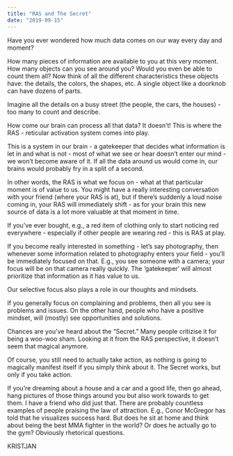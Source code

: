 ```yaml
---
title: "RAS and The Secret"
date: "2019-09-15"
---
```


Have you ever wondered how much data comes on our way every day and moment?

How many pieces of information are available to you at this very moment. How many objects can you see around you? Would you even be able to count them all? Now think of all the different characteristics these objects have: the details, the colors, the shapes, etc. A single object like a doorknob can have dozens of parts.

Imagine all the details on a busy street (the people, the cars, the houses) - too many to count and describe.

How come our brain can process all that data? It doesn’t! This is where the RAS - reticular activation system comes into play.

This is a system in our brain - a gatekeeper that decides what information is let in and what is not - most of what we see or hear doesn’t enter our mind - we won’t become aware of it. If all the data around us would come in, our brains would probably fry in a split of a second.

In other words, the RAS is what we focus on - what at that particular moment is of value to us. You might have a really interesting conversation with your friend (where your RAS is at), but if there’s suddenly a loud noise coming in, your RAS will immediately shift - as for your brain this new source of data is a lot more valuable at that moment in time.

If you’ve ever bought, e.g., a red item of clothing only to start noticing red everywhere - especially if other people are wearing red - this is RAS at play.

If you become really interested in something - let’s say photography, then whenever some information related to photography enters your field - you’ll be immediately focused on that. E.g., you see someone with a camera; your focus will be on that camera really quickly. The ‘gatekeeper’ will almost prioritize that information as it has value to us.

Our selective focus also plays a role in our thoughts and mindsets.

If you generally focus on complaining and problems, then all you see is problems and issues. On the other hand, people who have a positive mindset, will (mostly) see opportunities and solutions.

Chances are you’ve heard about the “Secret.” Many people critizise it for being a woo-woo sham. Looking at it from the RAS perspective, it doesn’t seem that magical anymore.

Of course, you still need to actually take action, as nothing is going to magically manifest itself if you simply think about it. The Secret works, but only if you take action.

If you’re dreaming about a house and a car and a good life, then go ahead, hang pictures of those things around you but also work towards to get them. I have a friend who did just that. There are probably countless examples of people praising the law of attraction. E.g., Conor McGregor has told that he visualizes success hard. But does he sit at home and think about being the best MMA fighter in the world? Or does he actually go to the gym? Obviously rhetorical questions.

KRISTJAN
